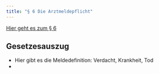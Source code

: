 ```yaml
---
title: "§ 6 Die Arztmeldepflicht"
---
```


[Hier geht es zum § 6](https://www.gesetze-im-internet.de/ifsg/__6.html)

::: {.callout-tip}
## Gesetzesauszug

:::

* Hier gibt es die Meldedefinition: Verdacht, Krankheit, Tod
* 